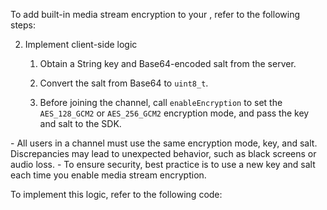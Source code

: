 
<PlatformWrapper platform="android">


To add built-in media stream encryption to your <Vpl k="CLIENT" />, refer to the following steps:

<KeyAndSalt />

2. Implement client-side logic

    1. Obtain a String key and Base64-encoded salt from the server.

    1. Convert the salt from Base64 to `uint8_t`.

    1. Before joining the channel, call `enableEncryption` to set the `AES_128_GCM2` or `AES_256_GCM2` encryption mode, and pass the key and salt to the SDK.

<Admonition type="caution" title="note">
- All users in a channel must use the same encryption mode, key, and salt. Discrepancies may lead to unexpected behavior, such as black screens or audio loss.
- To ensure security, best practice is to use a new key and salt each time you enable media stream encryption.
</Admonition>

To implement this logic, refer to the following code:

<Tabs groupId="language">
<TabItem value="java" label="Java">
<CompleteCodeJava />
</TabItem>

<TabItem value="kotlin" label="Kotlin" default>
<CompleteCodeKotlin />
</TabItem>
</Tabs>

</PlatformWrapper>